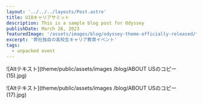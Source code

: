```yaml
---
layout: '../../../layouts/Post.astro'
title: U18キャリアサミット
description: This is a sample blog post for Odyssey
publishDate: March 26, 2023
featuredImage: '/assets/images/blog/odyssey-theme-officially-released/サンプル.webp'
excerpt: '弊社独自の高校生キャリア教育イベント'
tags: 
  - unpacked event
---
```


![Altテキスト](theme/public/assets/images
/blog/ABOUT USのコピー (15).jpg)

![Altテキスト](theme/public/assets/images
/blog/ABOUT USのコピー (17).jpg)

